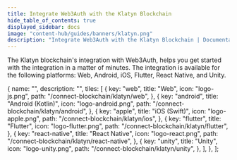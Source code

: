 ```yaml
---
title: Integrate Web3Auth with the Klatyn Blockchain
hide_table_of_contents: true
displayed_sidebar: docs
image: "content-hub/guides/banners/klatyn.png"
description: "Integrate Web3Auth with the Klatyn Blockchain | Documentation - Web3Auth"
---
```



<SEO
  title="Integrate Web3Auth with the Klatyn Blockchain"
  description="Integrate Web3Auth with the Klatyn Blockchain | Documentation - Web3Auth"
  image="https://web3auth.io/docs/content-hub/guides/banners/klatyn.png"
  slug="/connect-blockchain/evm/klatyn"
/>

The Klatyn blockchain's integration with Web3Auth, helps you get started with the integration in a matter of minutes. The integration is available for
the following platforms: Web, Android, iOS, Flutter, React Native, and Unity.

  {
    name: "",
    description: "",
    tiles: [
      {
        key: "web",
        title: "Web",
        icon: "logo-js.png",
        path: "/connect-blockchain/klatyn/web",
      },
      {
        key: "android",
        title: "Android (Kotlin)",
        icon: "logo-android.png",
        path: "/connect-blockchain/klatyn/android",
      },
      {
        key: "apple",
        title: "iOS (Swift)",
        icon: "logo-apple.png",
        path: "/connect-blockchain/klatyn/ios",
      },
      {
        key: "flutter",
        title: "Flutter",
        icon: "logo-flutter.png",
        path: "/connect-blockchain/klatyn/flutter",
      },
      {
        key: "react-native",
        title: "React Native",
        icon: "logo-react.png",
        path: "/connect-blockchain/klatyn/react-native",
      },
      {
        key: "unity",
        title: "Unity",
        icon: "logo-unity.png",
        path: "/connect-blockchain/klatyn/unity",
      },
    ],
  },
];

<Tiles tileGroups={Klatyn} />
